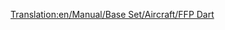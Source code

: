 [[Translation:en/Manual/Base Set/Aircraft/FFP Dart]]
{{en/Manual/Base Set/Aircraft/Aircraft|Cost=32,812 (65.624)
|Speed=947 kph (592 MPH)
|Annual=3,656 (7.312)
|Designed=1955
|Lifespan=18
|Capacity=90 passengers & 10 bags of mail
|Description=A much higher capacity than earlier planes, but a lower life and higher prices may deter new players.
|Real-lifeWikilink=Sud Aviation Caravelle
|Real-life=Aërospatiale SE-310 Caravelle
}}